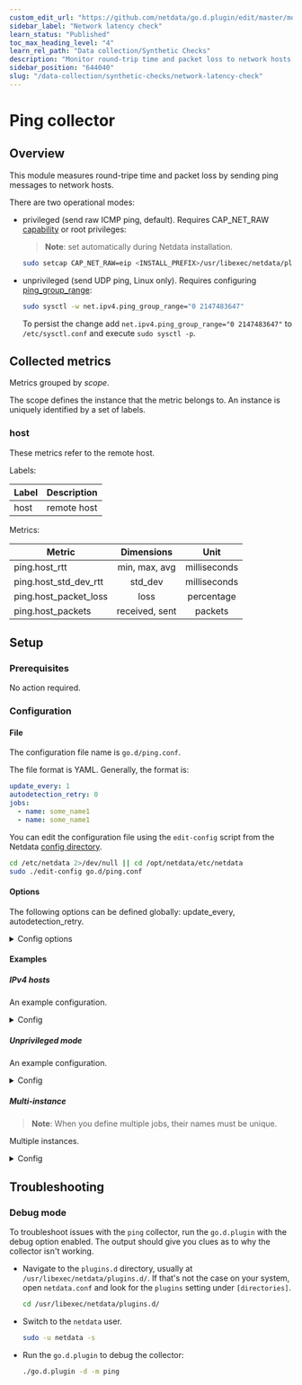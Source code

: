 ```yaml
---
custom_edit_url: "https://github.com/netdata/go.d.plugin/edit/master/modules/ping/README.md"
sidebar_label: "Network latency check"
learn_status: "Published"
toc_max_heading_level: "4"
learn_rel_path: "Data collection/Synthetic Checks"
description: "Monitor round-trip time and packet loss to network hosts with zero configuration, per-second metric granularity, and interactive visualizations."
sidebar_position: "644040"
slug: "/data-collection/synthetic-checks/network-latency-check"
---
```

# Ping collector

## Overview

This module measures round-tripe time and packet loss by sending ping messages to network hosts.

There are two operational modes:

- privileged (send raw ICMP ping, default). Requires
  CAP_NET_RAW [capability](https://man7.org/linux/man-pages/man7/capabilities.7.html) or root privileges:
  > **Note**: set automatically during Netdata installation.

  ```bash
  sudo setcap CAP_NET_RAW=eip <INSTALL_PREFIX>/usr/libexec/netdata/plugins.d/go.d.plugin
  ```

- unprivileged (send UDP ping, Linux only).
  Requires configuring [ping_group_range](https://www.man7.org/linux/man-pages/man7/icmp.7.html):

  ```bash
  sudo sysctl -w net.ipv4.ping_group_range="0 2147483647"
  ```
  To persist the change add `net.ipv4.ping_group_range="0 2147483647"` to `/etc/sysctl.conf` and
  execute `sudo sysctl -p`.

## Collected metrics

Metrics grouped by *scope*.

The scope defines the instance that the metric belongs to. An instance is uniquely identified by a set of labels.

### host

These metrics refer to the remote host.

Labels:

| Label | Description |
|-------|-------------|
| host  | remote host |

Metrics:

| Metric                |   Dimensions   |     Unit     |
|-----------------------|:--------------:|:------------:|
| ping.host_rtt         | min, max, avg  | milliseconds |
| ping.host_std_dev_rtt |    std_dev     | milliseconds |
| ping.host_packet_loss |      loss      |  percentage  |
| ping.host_packets     | received, sent |   packets    |

## Setup

### Prerequisites

No action required.

### Configuration

#### File

The configuration file name is `go.d/ping.conf`.

The file format is YAML. Generally, the format is:

```yaml
update_every: 1
autodetection_retry: 0
jobs:
  - name: some_name1
  - name: some_name1
```

You can edit the configuration file using the `edit-config` script from the
Netdata [config directory](/docs/configuring/configuration#the-netdata-config-directory).

```bash
cd /etc/netdata 2>/dev/null || cd /opt/netdata/etc/netdata
sudo ./edit-config go.d/ping.conf
```

#### Options

The following options can be defined globally: update_every, autodetection_retry.

<details>
<summary>Config options</summary>

|        Name         | Description                                                                            | Default | Required |
|:-------------------:|----------------------------------------------------------------------------------------|:-------:|:--------:|
|    update_every     | Data collection frequency.                                                             |    5    |          |
| autodetection_retry | Re-check interval in seconds. Zero means not to schedule re-check.                     |    0    |          |
|        hosts        | Network hosts.                                                                         |         |   yes    |
|     privileged      | Ping packets type. "no" means send an "unprivileged" UDP ping,  "yes" - raw ICMP ping. |   yes   |          |
|       packets       | Number of ping packets to send.                                                        |    5    |          |
|      interval       | Timeout between sending ping packets.                                                  |  100ms  |          |

</details>

#### Examples

##### IPv4 hosts

An example configuration.
<details>
<summary>Config</summary>

```yaml
jobs:
  - name: example
    hosts:
      - 192.0.2.0
      - 192.0.2.1
```

</details>

##### Unprivileged mode

An example configuration.
<details>
<summary>Config</summary>

```yaml
jobs:
  - name: example
    privileged: no
    hosts:
      - 192.0.2.0
      - 192.0.2.1
```

</details>

##### Multi-instance

> **Note**: When you define multiple jobs, their names must be unique.

Multiple instances.

<details>
<summary>Config</summary>

```yaml
jobs:
  - name: example1
    hosts:
      - 192.0.2.0
      - 192.0.2.1

  - name: example2
    packets: 10
    hosts:
      - 192.0.2.3
      - 192.0.2.4
```

</details>

## Troubleshooting

### Debug mode

To troubleshoot issues with the `ping` collector, run the `go.d.plugin` with the debug option enabled. The output
should give you clues as to why the collector isn't working.

- Navigate to the `plugins.d` directory, usually at `/usr/libexec/netdata/plugins.d/`. If that's not the case on
  your system, open `netdata.conf` and look for the `plugins` setting under `[directories]`.

  ```bash
  cd /usr/libexec/netdata/plugins.d/
  ```

- Switch to the `netdata` user.

  ```bash
  sudo -u netdata -s
  ```

- Run the `go.d.plugin` to debug the collector:

  ```bash
  ./go.d.plugin -d -m ping
  ```
